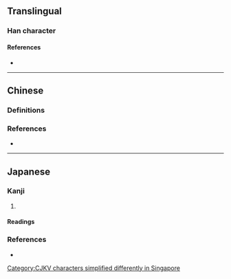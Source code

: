 {{also|甾|𬎿}}
{{character info}}
==Translingual==

===Han character===
{{Han char|rn=102|rad=田|as=03|sn=8|four=|canj=FW,XFW|ids=⿱𭕄田}}

====References====
* {{Han ref|kx=0760.031|dkj=21760|hdz=42531.011|uh=7544|ud=30020}}

----

==Chinese==

===Definitions===
{{zh-see|留|sgssv}}

===References===
* {{R:twedu|A02645-002}}

[[Category:CJKV characters simplified differently in Singapore]]

----

==Japanese==

===Kanji===
{{ja-kanji|grade=|rs=田03}}

# {{alternative form of|ja|留}}

====Readings====
{{ja-readings
|goon=る
|kanon=りゅう<りう
|kun=と-める, とど-まる
|nanori=}}

===References===
* {{R:Koseki Moji|244000}}
